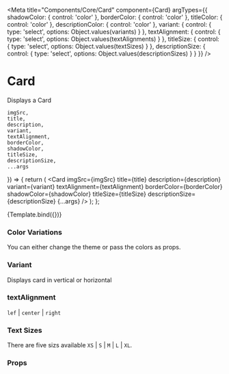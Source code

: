 
<Meta
    title="Components/Core/Card"
    component={Card}
    argTypes={{
        shadowColor: {
            control: 'color'
        },
        borderColor: {
            control: 'color'
        },
        titleColor: {
            control: 'color'
        },
        descriptionColor: {
            control: 'color'
        },
        variant: {
            control: {
                type: 'select',
                options: Object.values(variants)
            }
        },
        textAlignment: {
            control: {
                type: 'select',
                options: Object.values(textAlignments)
            }
        },
        titleSize: {
            control: {
                type: 'select',
                options: Object.values(textSizes)
            }
        },
        descriptionSize: {
            control: {
                type: 'select',
                options: Object.values(descriptionSizes)
            }
        }
    }}
/>

# Card

Displays a Card

    imgSrc,
    title,
    description,
    variant,
    textAlignment,
    borderColor,
    shadowColor,
    titleSize,
    descriptionSize,
    ...args
}) => {
    return (
        <Card
            imgSrc={imgSrc}
            title={title}
            description={description}
            variant={variant}
            textAlignment={textAlignment}
            borderColor={borderColor}
            shadowColor={shadowColor}
            titleSize={titleSize}
            descriptionSize={descriptionSize}
            {...args}
        />
    );
};

<Preview>
    <Story
        name="Card"
        args={{
            title: 'Title',
            description: 'Lorem Ipsum is simply dummy text',
            imgSrc: 'https://www.w3schools.com/w3css/img_forest.jpg',
            variant: 'vertical',
            textAlignment: 'left',
            titleSize: 'M',
            descriptionSize: 'XS'
        }}
    >
        {Template.bind({})}
    </Story>
</Preview>

### Color Variations

You can either change the theme or pass the colors as props.

<Preview withToolbar>
    <div>
        <Card
            title="Title"
            description="Lorem Ipsum is simply dummy text"
            imgSrc="https://www.w3schools.com/w3css/img_forest.jpg"
            variant="vertical"
            textAlignment="left"
            titleSize="M"
            descriptionSize="XS"
            borderColor="blue"
            titleColor="green"
            descriptionColor="blue"
            shadowColor="blue"
        />
    </div>
</Preview>

### Variant

Displays card in vertical or horizontal

<Preview withToolbar>
    <div>
        <Card
            title="Title"
            description="Lorem Ipsum is simply dummy text"
            imgSrc="https://www.w3schools.com/w3css/img_forest.jpg"
            variant="vertical"
            textAlignment="left"
            titleSize="M"
            descriptionSize="XS"
            variant="horizontal"
        />
    </div>
</Preview>

### textAlignment

`lef` | `center` | `right`

<Preview withToolbar>
    <div style={{ display: 'flex', flexWrap: 'wrap', justifyContent: 'space-around' }}>
        <Card
            title="Title"
            description="Lorem Ipsum is simply dummy text"
            imgSrc="https://www.w3schools.com/w3css/img_forest.jpg"
            variant="vertical"
            textAlignment="left"
            titleSize="S"
            descriptionSize="XS"
        />
        <Card
            title="Title"
            description="Lorem Ipsum is simply dummy text"
            imgSrc="https://www.w3schools.com/w3css/img_forest.jpg"
            variant="vertical"
            textAlignment="center"
            titleSize="S"
            descriptionSize="XS"
        />
        <Card
            title="Title"
            description="Lorem Ipsum is simply dummy text"
            imgSrc="https://www.w3schools.com/w3css/img_forest.jpg"
            variant="vertical"
            textAlignment="right"
            titleSize="S"
            descriptionSize="XS"
        />
    </div>
</Preview>

### Text Sizes

There are five sizs available `XS` | `S` | `M` | `L` | `XL`.

<Preview withToolbar>
    <div style={{ display: 'flex', flexWrap: 'wrap', justifyContent: 'space-around' }}>
        <Card
            title="Title"
            description="Lorem Ipsum is simply dummy text"
            imgSrc="https://www.w3schools.com/w3css/img_forest.jpg"
            variant="vertical"
            textAlignment="left"
            titleSize="XS"
            descriptionSize="XS"
        />
        <Card
            title="Title"
            description="Lorem Ipsum is simply dummy text"
            imgSrc="https://www.w3schools.com/w3css/img_forest.jpg"
            variant="vertical"
            textAlignment="left"
            titleSize="S"
            descriptionSize="XS"
        />
        <Card
            title="Title"
            description="Lorem Ipsum is simply dummy text"
            imgSrc="https://www.w3schools.com/w3css/img_forest.jpg"
            variant="vertical"
            textAlignment="left"
            titleSize="M"
            descriptionSize="S"
        />
        <Card
            title="Title"
            description="Lorem Ipsum is simply dummy text"
            imgSrc="https://www.w3schools.com/w3css/img_forest.jpg"
            variant="vertical"
            textAlignment="left"
            titleSize="L"
            descriptionSize="M"
        />
        <Card
            title="Title"
            description="Lorem Ipsum is simply dummy text"
            imgSrc="https://www.w3schools.com/w3css/img_forest.jpg"
            variant="vertical"
            textAlignment="left"
            titleSize="XL"
            descriptionSize="L"
        />
    </div>
</Preview>

### Props

<Props story="Card" />
